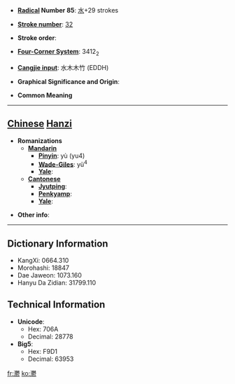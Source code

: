 * '''[[Wiktionary:Chinese radical index| Radical]] Number 85''': [[Wiktionary:Chinese radical index 水|水]]+29 strokes

* '''[[Wiktionary:Chinese total strokes index|Stroke number]]''': [[Wiktionary:Chinese total strokes index 32|32]]

* '''Stroke order''': 

* '''[[Wiktionary:Chinese four corner index|Four-Corner System]]''': 3412<sub>2</sub>

* '''[[Wiktionary:Chinese Cangjie index|Cangjie input]]''': 水木木竹 (EDDH)

* '''Graphical Significance and Origin''': 

* '''Common Meaning'''

----

== [[Chinese]] [[Hanzi]] ==

* '''Romanizations'''
** '''[[Mandarin]]'''
*** '''[[Pinyin]]''': yù (yu4)
*** '''[[Wade-Giles]]''': yü<sup>4</sup>
*** '''[[Yale]]''': 
** '''[[Cantonese]]'''
*** '''[[Jyutping]]''':
*** '''[[Penkyamp]]''': 
*** '''[[Yale]]''': 

* '''Other info''': 

----

== Dictionary Information ==

* KangXi: 0664.310
* Morohashi: 18847
* Dae Jaweon: 1073.160
* Hanyu Da Zidian: 31799.110

== Technical Information ==

* '''Unicode''':
** Hex: 706A
** Decimal: 28778
* '''Big5''':
** Hex: F9D1
** Decimal: 63953

[[fr:灪]]
[[ko:灪]]